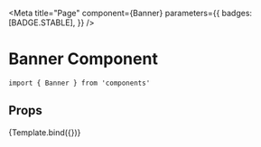 
<Meta
  title="Page"
  component={Banner}
  parameters={{
    badges: [BADGE.STABLE],
  }}
/>


# Banner Component

```
import { Banner } from 'components'
```

## Props

<ArgsTable of={Banner} />

<Canvas>
  <Story name="Banner">{Template.bind({})}</Story>
</Canvas>
